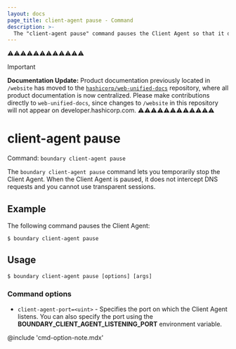 ```yaml
---
layout: docs
page_title: client-agent pause - Command
description: >-
  The "client-agent pause" command pauses the Client Agent so that it does not intercept DNS requests.
---
```


⚠️⚠️⚠️⚠️⚠️⚠️⚠️⚠️⚠️⚠️⚠️⚠️
> [!IMPORTANT]  
> **Documentation Update:** Product documentation previously located in `/website` has moved to the [`hashicorp/web-unified-docs`](https://github.com/hashicorp/web-unified-docs) repository, where all product documentation is now centralized. Please make contributions directly to `web-unified-docs`, since changes to `/website` in this repository will not appear on developer.hashicorp.com.
⚠️⚠️⚠️⚠️⚠️⚠️⚠️⚠️⚠️⚠️⚠️⚠️

# client-agent pause

Command: `boundary client-agent pause`

The `boundary client-agent pause` command lets you temporarily stop the Client Agent.
When the Client Agent is paused, it does not intercept DNS requests and you cannot use transparent sessions.

## Example

The following command pauses the Client Agent:

```shell-session
$ boundary client-agent pause
```

## Usage

<CodeBlockConfig hideClipboard>

```shell-session
$ boundary client-agent pause [options] [args]
```

</CodeBlockConfig>

### Command options

- `client-agent-port=<uint>` - Specifies the port on which the Client Agent listens.
You can also specify the port using the **BOUNDARY_CLIENT_AGENT_LISTENING_PORT** environment variable.

@include 'cmd-option-note.mdx'
